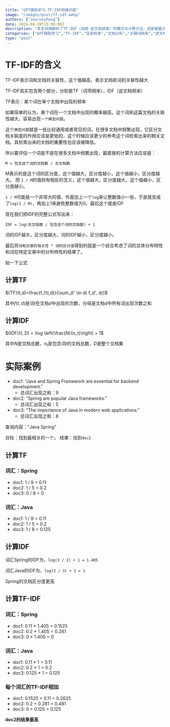 ```yaml
---
title: "GPT辅助学习-TF-IDF刨根问底"
image: "/images/post/tf-idf.webp"
authors: ["JourneyPeng"]
date: 2024-04-20T15:00:00Z
description: "本文详细解析了TF-IDF（词频-逆文档频率）的概念与计算方法，这是衡量词语与文档关联性的重要指标。TF-IDF结合了两个核心指标：TF（词项频率）和IDF（逆文档频率）。文章首先介绍了这两个指标的定义和计算方法，然后通过实际案例展示了如何应用TF-IDF来确定特定查询下文档的相关性。通过提供公式和具体的计算实例，文章帮助读者理解每个指标对文档搜索和相关性评估的影响。"
categories: ["GPT辅助学习","TF-IDF","信息检索","文档分析","关键词频率","逆文档频率","SEO优化","数据分析"]
type: "post"
---
```


# TF-IDF的含义
TF-IDF表示词和文档的关联性，这个值越高，表示文档和词的关联性越大

TF-IDF其实包含两个部分，分别是TF（词项频率），IDF（逆文档频率）

TF表示：某个词在单个文档中出现的频率

如果简单的认为，某个词在一个文档中出现的概率越高，这个词和这篇文档的关联性越大，容易出现`一个典型问题`。

这个`典型问题`就是一些比较通用或者常见的词，在很多文档中频繁出现，它区分文档关联度的作用应该是更低的，这个时候应该更少的参考这个词检索出来的相关文档，其检索出来的文档的重要性也应该被降低。

所以要评估一个词是不是在很多文档中频繁出现，最直接的计算方法应该是：

```code
M = 包含这个词的文档数 / 总文档数
```

M表示的是这个词的区分度，这个值越大，区分度越小，这个值越小，区分度越大。
而 `1 / M`的值则有相反的含义，这个值越大，区分度越大，这个值越小，区分度越小。

`1 / M`可能是一个非常大的值，外面加上一个`log`来让整数值小一些，于是就变成了`log(1 / M)`，再加上1来避免整数值为0。最后这个就是IDF

现在我们把IDF的完整公式写出来：

```
IDF = log(总文档数 / 包含这个词的文档数) + 1
```

词的IDF越大，区分度越大，词的IDF越小，区分度越小。

最后将`词和文章的相关性 * 词的区分度`得到的就是一个综合考虑了词的总体分布特性和词在特定文章中的分布特性的结果了。

贴一下公式
## 计算TF
${TF}(t,d)=\frac{f_f(t,d)}{\sum_(t' \in d) f_(t', d)}$

其中$f(t,d)$是词$t$在文档$d$中出现的次数，分母是文档d中所有词出现次数之和

## 计算IDF

${IDF}(t, D) = \log \left(\frac{N}{n_t}\right) + 1$

其中$N$是文档总数，$n_t$是包含词$t$的文档总数，$D$是整个文档集

# 实际案例
- doc1: "Java and Spring Framework are essential for backend development."
  - 总词汇出现之和：9
- doc2: "Spring are popular Java frameworks."
  - 总词汇出现之和：5
- doc3: "The importance of Java in modern web applications."
  - 总词汇出现之和：8

查询内容："Java Spring"

目标：找到最相关的一个。
结果：找到`doc2`

## 计算TF
### 词汇：Spring
- doc1: 1 / 9 = 0.11
- doc2: 1 / 5 = 0.2
- doc3: 0 / 8 = 0

### 词汇：Java
- doc1: 1 / 9 = 0.11
- doc2: 1 / 5 = 0.2
- doc3: 1 / 8 = 0.125

## 计算IDF
词汇Spring的IDF为，`log(3 / 2) + 1 = 1.405`

词汇Java的IDF为，`log(3 / 3) + 1 = 1`

Spring的文档区分度更高

## 计算TF-IDF
### 词汇：Spring
- doc1: 0.11 * 1.405 = 0.1525
- doc2: 0.2 * 1.405 = 0.281
- doc3: 0 * 1.405 = 0

### 词汇：Java
- doc1: 0.11 * 1 = 0.11
- doc2: 0.2 * 1 = 0.2
- doc3: 0.125 * 1 = 0.125

### 每个词汇的TF-IDF相加
- doc1: 0.1525 + 0.11 = 0.2625
- doc2: 0.2 + 0.281 = 0.481
- doc3: 0 + 0.125 = 0.125

**doc2的结果最高**
